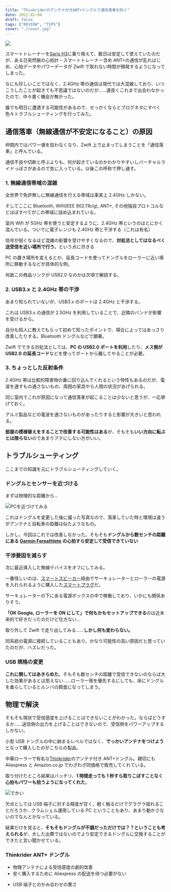 ```yaml
---
title: "Thinkriderのアンテナ付きANT+ドングルで通信落車を防ぐ"
date: 2022-02-04
draft: false
tags: ["REVIEW", "TIPS"]
cover: "./cover.jpg"
---
```


![ ](./cover.jpg)

スマートトレーナーを[Saris H3](https://amzn.to/3saGAM8)に乗り換えて、数日は安定して使えていたのだが、ある日突然腕の心拍計・スマートトレーナー含め ANT+の通信が乱れはじめ、心拍データやパワーデータが Zwift で取れない時間が頻発するようになってしまった。

なにも珍しいことではなく、2.4GHz 帯の通信は現代では大混雑しており、いつこうしたことが起きても不思議ではないのだが……運良くこれまで出会わなかったので、中々書く機会が無かった。

誰でも明日に遭遇する可能性があるので、せっかくならとブログネタにすべく色々トラブルシューティングを行ってみた。

## 通信落車（無線通信が不安定になること）の原因

仲間内ではパワー値を拾わなくなり、Zwift 上で止まってしまうことを「通信落車」と呼んでいる。

通信不良や切断と呼ぶよりも、何が起きているのかわかりやすいしバーチャルライドっぽさがあるので気に入っている。以後この呼称で押し通す。

### 1. 無線通信帯域の混雑

全世界で免許無しに無線通信を行える帯域は事実上 2.4GHz しかない。

そしてここに Bluetooth, Wifi(IEEE 802.11b/g), ANT+, その他独自プロトコルなどほぼすべてがこの帯域に詰め込まれている。

室内 Wifi が 5GHz 帯を使うと安定するように、2.4GHz 帯というのはとにかく混んでいる。ついでに電子レンジも 2.4GHz 帯と干渉する（これは有名）

信号が弱くなるほど混雑の影響を受けやすくなるので、**対処法としてはなるべく送受信を近い場所で行う**。という点に尽きる

PC の置き場所を変えるとか、延長コードを使ってドングルをローラーに近い場所に移動するなどが具体的な例。

<Amzn asin="B00NH11R3I">

何故この商品リンクが USB2.0 なのかは次項で解説する。

### 2. USB3.x と 2.4GHz 帯の干渉

あまり知られていないが、USB3.x のポートは 2.4GHz と干渉する。

これは USB3.x の通信が 2.5GHz を利用していることで、近隣のバンドが影響を受けるから。

自分も知人に教えてもらって初めて知ったポイントで、場合によってはあっさり改善したりする。Bluetooth ドングルなどで顕著。

<LinkBox url="https://www.asus.com/jp/support/FAQ/1004004/" />

Zwift でできる対処法としては、**PC の USB2.0 ポートを利用**したり、**メス側が USB2.0 の延長コード**などを使ってポートから離してやることが必要。

<Amzn asin="B00NH11R3I">

### 3. ちょっとした反射条件

2.4GHz 帯は比較的障害物の裏に回り込んでくれるという特性もあるのだが、電波を通すもの通さないもの、周囲の家具やら人間の状況があげられる。

同じ室内でこれが原因になって通信落車が起こることは少ないと思うが、一応挙げておく。

アルミ製品などの電波を通さないものがあったりすると影響が大きいと思われる。

**部屋の模様替えをすることで改善する可能性はある**が、そもそも**いい方向に転ぶとは限らない**のであまりアテにしない方がいい。

## トラブルシューティング

ここまでの知識を元にトラブルシューティングしていく。

### ドングルとセンサーを近づける

まずは物理的な距離から…

![PCを近づけてみる](./nearly.jpg)

これはドングルを変更した後に撮った写真なので、落車していた時と環境は違うがアンテナと自転車の距離は似たようなもの。

しかし、今回はこれでは改善しなかった。そもそも**ドングルから数センチの距離にある [Garmin Foreathlete](https://amzn.to/3sejofR) の心拍すら安定して受信できていない**

### 干渉要因を減らす

次に最近導入した無線デバイスをオフにしてみる。

一番怪しいのは、[スマートスピーカー](https://amzn.to/3un5eLX)経由でサーキュレーターとローラーの電源を入れられるように購入した[スマートプラグ](https://amzn.to/3s6S7Mk)だ。

サーキュレーターの下にある電源ボックスの中で稼働しており、いかにも関係ありそう。

<Amzn asin="B07TVSGJT4">

**「OK Google, ローラーを ON にして」で何もかもセットアップできる**のは近未来的で好きだったのだけど仕方ない…

取り外して Zwift で走り出してみる……**しかし何も変わらない。**

同系統の電源に接続していることもあり、かなり可能性の高い原因だと思っていたのだが、ハズレだった。

### USB 規格の変更

**これに関してはあきらめた**。そもそも数センチの距離で受信できないのならば大した効果があるとは思えない……ローラー側を優先するにしても、床にドングルを垂らしているとルンバの餌食になってしまう。

## 物理で解決

そもそも現状で受信感度を上げることはできないことがわかった。ならばどうするか……送信側の出力を上げることはできないので、受信側をパワーアップするしかない。

小型 USB ドングルの中に納まるレベルではなく、**でっかいアンテナをつけよう**となって購入したのがこちらの製品。

<LinkBox url="https://www.amazon.co.jp/gp/product/B091BVLKG1/" isAmazonLink />

中華ローラーで有名な[Thinkrider](https://amzn.to/3IXGfmH)のアンテナ付き ANT+ドングル。親切にも Aliexpress と Amazon.co.jp でわざわざ同価格で販売してくれている。

取り付けたところ結果はバッチリ、**1 時間走っても 1 秒すら取りこぼすことなく心拍もパワーも拾うようになってくれた**。

![でかい](./desk.jpg)

欠点としては USB 端子に対する精度が甘く、軽く触るだけでグラグラ揺れることだろうか…クラムシェル運用している PC ということもあり、あまり動かさないのでなんとかなっている。

結果だけを見ると、**そもそもドングルが不調だっただけでは？？ということも考えられる**が、大した出費ではないのでより安定できるドングルに交換することができたと言い聞かせている。

### Thinkrider ANT+ ドングル

<PositiveBox>

- 物理アンテナによる受信感度の劇的改善
- 安く購入するために Aliexpress の配送を待つ必要がない

</PositiveBox>

<NegativeBox>

- USB 端子とのかみ合わせの悪さ

</NegativeBox>

<LinkBox url="https://www.amazon.co.jp/gp/product/B091BVLKG1/" isAmazonLink />
